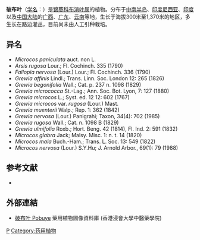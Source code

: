 {{Speciesbox
| genus = Microcos
| species = paniculata
| authority = L., (1753)
}}

'''破布叶'''（[[学名|学名]]：{{lang|la|''Microcos paniculata''}}）是[[锦葵科|锦葵科]][[布渣叶属|布渣叶属]]的植物。分布于[[中南半岛|中南半岛]]、[[印度尼西亚|印度尼西亚]]、[[印度|印度]]以及[[中国大陆|中国大陆]]的[[广西|广西]]、[[广东|广东]]、[[云南|云南]]等地，生长于海拔300米至1,370米的地区，多生长在路边灌丛，目前尚未由人工引种栽培。

== 异名 ==
* ''Microcos paniculata'' auct. non L.
*''Arsis rugosa'' Lour.; Fl. Cochinch. 335 (1790)
*''Fallopia nervosa'' (Lour.) Lour.; Fl. Cochinch. 336 (1790)
*''Grewia affinis'' Lindl.; Trans. Linn. Soc. London 12: 265 (1826)
*''Grewia begonifolia'' Wall.; Cat. p. 237 n. 1098 (1829)
* ''Grewia micrococca'' St.-Lag.; Ann. Soc. Bot. Lyon, 7: 127 (1880)
* ''Grewia microcos'' L.; Syst. ed. 12 12: 602 (1767)
* ''Grewia microcos'' var. ''rugosa'' (Lour.) Mast.
* ''Grewia muenterii'' Walp.; Rep. 1: 362 (1842)
* ''Grewia nervosa'' (Lour.) Panigrahi; Taxon, 34(4): 702 (1985)
* ''Grewia rugosa'' Wall.; Cat. n. 1098 B (1829)
* ''Grewia ulmifolia'' Roxb.; Hort. Beng. 42 (1814), Fl. Ind. 2: 591 (1832)
* ''Microcos glabra'' Jack; Malsy. Misc. 1: n. t. 14 (1820)
* ''Microcos mala'' Buch.-Ham.; Trans. L. Soc. 13: 549 (1822)
* ''Microcos nervosa'' (Lour.) S.Y.Hu; J. Arnold Arbor., 69(1): 79 (1988)

== 参考文献 ==
<div class="references-small">
* {{cite web| url =http://www.bioinfo.cn/db05/KmzwSpecies.php?action=view&id=22474| title =破布叶| work =《中国高等植物数据库全库》| publisher =中国科学院微生物研究所| author =昆明植物研究所| accessdate =2009-02-25| deadurl =yes| archiveurl =https://web.archive.org/web/20160305044137/http://www.bioinfo.cn/db05/KmzwSpecies.php?action=view&id=22474| archivedate =2016-03-05}}
</div>

==外部連結==		
* [http://libproject.hkbu.edu.hk/was40/detail?lang=ch&channelid=1288&searchword=herb_id=D00980 破布叶 Pobuye] {{Wayback|url=http://libproject.hkbu.edu.hk/was40/detail?lang=ch&channelid=1288&searchword=herb_id=D00980 |date=20160304092158 }} 藥用植物圖像資料庫 (香港浸會大學中醫藥學院) {{zh-hant}}{{en}}
{{Taxonbar|from=Q3351559}}

[[Category:布渣叶属|P]]
[[Category:药用植物|Category:药用植物]]


{{植物小作品}}